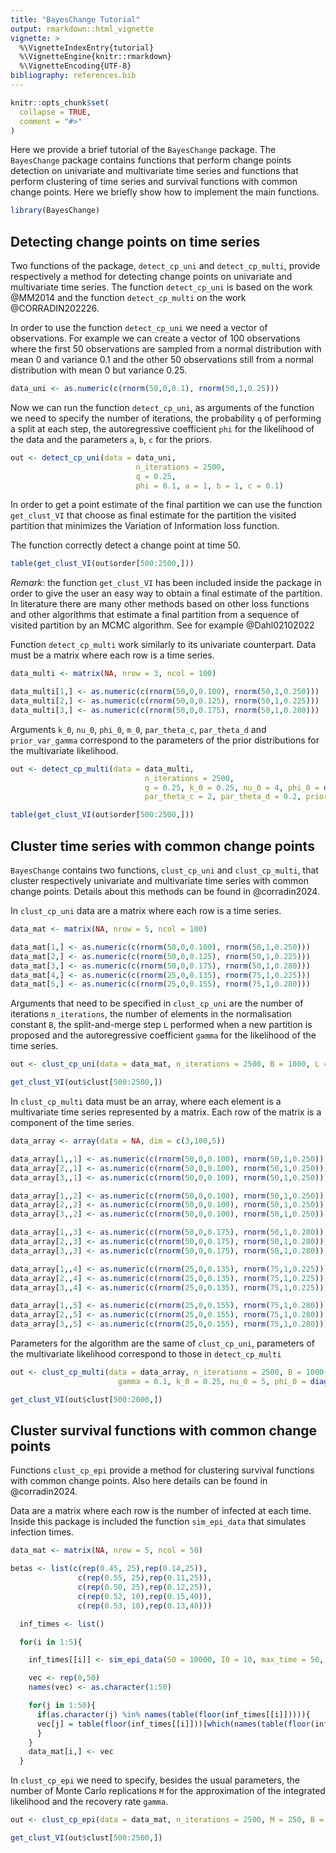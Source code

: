 ```yaml
---
title: "BayesChange Tutorial"
output: rmarkdown::html_vignette
vignette: >
  %\VignetteIndexEntry{tutorial}
  %\VignetteEngine{knitr::rmarkdown}
  %\VignetteEncoding{UTF-8}
bibliography: references.bib
---
```


```r
knitr::opts_chunk$set(
  collapse = TRUE,
  comment = "#>"
)
```

Here we provide a brief tutorial of the `BayesChange` package. The `BayesChange` package contains functions that perform change points detection on univariate and multivariate time series and functions that perform clustering of time series and survival functions with common change points. Here we briefly show how to implement the main functions. 

```r
library(BayesChange)
```

## Detecting change points on time series

Two functions of the package, `detect_cp_uni` and `detect_cp_multi`, provide respectively a method for detecting change points on univariate and multivariate time series. The function `detect_cp_uni` is based on the work @MM2014 and the function `detect_cp_multi` on the work @CORRADIN202226.

In order to use the function `detect_cp_uni` we need a vector of observations. For example we can create a vector of 100 observations where the first 50 observations are sampled from a normal distribution with mean 0 and variance 0.1 and the other 50 observations still from a normal distribution with mean 0 but variance 0.25. 

```r
data_uni <- as.numeric(c(rnorm(50,0,0.1), rnorm(50,1,0.25)))
```

Now we can run the function `detect_cp_uni`, as arguments of the function we need to specify the number of iterations, the probability `q` of performing a split at each step, the autoregressive coefficient `phi` for the likelihood of the data and the parameters `a`, `b`, `c` for the priors. 

```r
out <- detect_cp_uni(data = data_uni,                             
                            n_iterations = 2500,
                            q = 0.25,
                            phi = 0.1, a = 1, b = 1, c = 0.1)


```

In order to get a point estimate of the final partition we can use the function `get_clust_VI` that choose as final estimate for the partition the visited partition that minimizes the Variation of Information loss function. 

The function correctly detect a change point at time 50. 

```r
table(get_clust_VI(out$order[500:2500,]))
```

_Remark_: the function `get_clust_VI` has been included inside the package in order to give the user an easy way to obtain a final estimate of the partition. In literature there are many other methods based on other loss functions and other algorithms that estimate a final partition from  a sequence of visited partition by an MCMC algorithm. See for example @Dahl02102022

Function `detect_cp_multi` work similarly to its univariate counterpart. Data must be a matrix where each row is a time series. 

```r
data_multi <- matrix(NA, nrow = 3, ncol = 100)

data_multi[1,] <- as.numeric(c(rnorm(50,0,0.100), rnorm(50,1,0.250)))
data_multi[2,] <- as.numeric(c(rnorm(50,0,0.125), rnorm(50,1,0.225)))
data_multi[3,] <- as.numeric(c(rnorm(50,0,0.175), rnorm(50,1,0.280)))
```

Arguments `k_0`, `nu_0`, `phi_0`, `m_0`, `par_theta_c`, `par_theta_d` and `prior_var_gamma` correspond to the parameters of the prior distributions for the multivariate likelihood. 

```r
out <- detect_cp_multi(data = data_multi,
                              n_iterations = 2500,
                              q = 0.25, k_0 = 0.25, nu_0 = 4, phi_0 = diag(1,3,3), m_0 = rep(0,3),
                              par_theta_c = 2, par_theta_d = 0.2, prior_var_gamma = 0.1)

table(get_clust_VI(out$order[500:2500,]))
```


## Cluster time series with common change points

`BayesChange` contains two functions, `clust_cp_uni` and `clust_cp_multi`, that cluster respectively univariate and multivariate time series with common change points. Details about this methods can be found in @corradin2024.

In `clust_cp_uni` data are a matrix where each row is a time series.

```r
data_mat <- matrix(NA, nrow = 5, ncol = 100)

data_mat[1,] <- as.numeric(c(rnorm(50,0,0.100), rnorm(50,1,0.250)))
data_mat[2,] <- as.numeric(c(rnorm(50,0,0.125), rnorm(50,1,0.225)))
data_mat[3,] <- as.numeric(c(rnorm(50,0,0.175), rnorm(50,1,0.280)))
data_mat[4,] <- as.numeric(c(rnorm(25,0,0.135), rnorm(75,1,0.225)))
data_mat[5,] <- as.numeric(c(rnorm(25,0,0.155), rnorm(75,1,0.280)))

```

Arguments that need to be specified in `clust_cp_uni` are the number of iterations `n_iterations`, the number of elements in the normalisation constant `B`, the split-and-merge step `L` performed when a new partition is proposed and the autoregressive coefficient `gamma` for the likelihood of the time series.

```r
out <- clust_cp_uni(data = data_mat, n_iterations = 2500, B = 1000, L = 1, gamma = 0.5)

get_clust_VI(out$clust[500:2500,])
```

In `clust_cp_multi` data must be an array, where each element is a multivariate time series represented by a matrix. Each row of the matrix is a component of the time series. 

```r
data_array <- array(data = NA, dim = c(3,100,5))

data_array[1,,1] <- as.numeric(c(rnorm(50,0,0.100), rnorm(50,1,0.250)))
data_array[2,,1] <- as.numeric(c(rnorm(50,0,0.100), rnorm(50,1,0.250)))
data_array[3,,1] <- as.numeric(c(rnorm(50,0,0.100), rnorm(50,1,0.250)))

data_array[1,,2] <- as.numeric(c(rnorm(50,0,0.100), rnorm(50,1,0.250)))
data_array[2,,2] <- as.numeric(c(rnorm(50,0,0.100), rnorm(50,1,0.250)))
data_array[3,,2] <- as.numeric(c(rnorm(50,0,0.100), rnorm(50,1,0.250)))

data_array[1,,3] <- as.numeric(c(rnorm(50,0,0.175), rnorm(50,1,0.280)))
data_array[2,,3] <- as.numeric(c(rnorm(50,0,0.175), rnorm(50,1,0.280)))
data_array[3,,3] <- as.numeric(c(rnorm(50,0,0.175), rnorm(50,1,0.280)))

data_array[1,,4] <- as.numeric(c(rnorm(25,0,0.135), rnorm(75,1,0.225)))
data_array[2,,4] <- as.numeric(c(rnorm(25,0,0.135), rnorm(75,1,0.225)))
data_array[3,,4] <- as.numeric(c(rnorm(25,0,0.135), rnorm(75,1,0.225)))

data_array[1,,5] <- as.numeric(c(rnorm(25,0,0.155), rnorm(75,1,0.280)))
data_array[2,,5] <- as.numeric(c(rnorm(25,0,0.155), rnorm(75,1,0.280)))
data_array[3,,5] <- as.numeric(c(rnorm(25,0,0.155), rnorm(75,1,0.280)))

```

Parameters for the algorithm are the same of `clust_cp_uni`, parameters of the multivariate likelihood correspond to those in `detect_cp_multi`

```r
out <- clust_cp_multi(data = data_array, n_iterations = 2500, B = 1000, L = 1,
                        gamma = 0.1, k_0 = 0.25, nu_0 = 5, phi_0 = diag(0.1,3,3), m_0 = rep(0,3))

get_clust_VI(out$clust[500:2000,])
```


## Cluster survival functions with common change points

Functions `clust_cp_epi` provide a method for clustering survival functions with common change points. Also here details can be found in @corradin2024.

Data are a matrix where each row is the number of infected at each time. Inside this package is included the function `sim_epi_data` that simulates infection times. 

```r
data_mat <- matrix(NA, nrow = 5, ncol = 50)

betas <- list(c(rep(0.45, 25),rep(0.14,25)),
               c(rep(0.55, 25),rep(0.11,25)),
               c(rep(0.50, 25),rep(0.12,25)),
               c(rep(0.52, 10),rep(0.15,40)),
               c(rep(0.53, 10),rep(0.13,40)))

  inf_times <- list()

  for(i in 1:5){

    inf_times[[i]] <- sim_epi_data(S0 = 10000, I0 = 10, max_time = 50, beta_vec = betas[[i]], gamma_0 = 1/8)

    vec <- rep(0,50)
    names(vec) <- as.character(1:50)

    for(j in 1:50){
      if(as.character(j) %in% names(table(floor(inf_times[[i]])))){
      vec[j] = table(floor(inf_times[[i]]))[which(names(table(floor(inf_times[[i]]))) == j)]
      }
    }
    data_mat[i,] <- vec
  }


```

In `clust_cp_epi` we need to specify, besides the usual parameters, the number of Monte Carlo replications `M` for the approximation of the integrated likelihood and the recovery rate `gamma`. 

```r
out <- clust_cp_epi(data = data_mat, n_iterations = 2500, M = 250, B = 1000, L = 1, q = 0.1, gamma = 1/8)

get_clust_VI(out$clust[500:2500,])
```

